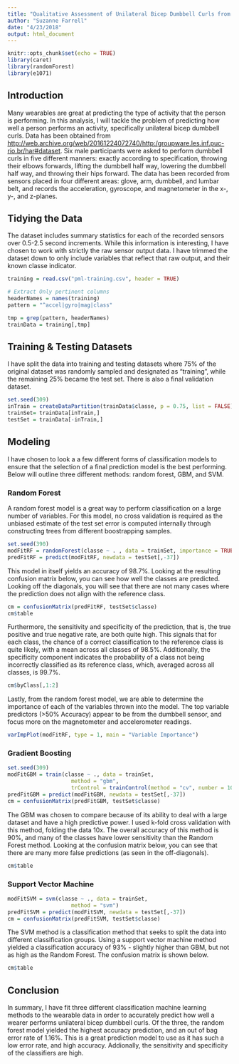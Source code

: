 ```yaml
---
title: "Qualitative Assessment of Unilateral Bicep Dumbbell Curls from Wearables"
author: "Suzanne Farrell"
date: "4/23/2018"
output: html_document
---
```


```r
knitr::opts_chunk$set(echo = TRUE)
library(caret)
library(randomForest)
library(e1071)
```

## Introduction

Many wearables are great at predicting the type of activity that the person is performing. In this analysis, I will tackle the problem of predicting how well a person performs an activity, specifically unilateral bicep dumbbell curls. Data has been obtained from  <http://web.archive.org/web/20161224072740/http:/groupware.les.inf.puc-rio.br/har#dataset>. Six male participants were asked to perform dumbbell curls in five different manners: exactly according to specification, throwing their elbows forwards, lifting the dumbbell half way, lowering the dumbbell half way, and throwing their hips forward. The data has been recorded from sensors placed in four different areas: glove, arm, dumbbell, and lumbar belt, and records the acceleration, gyroscope, and magnetometer in the x-, y-, and z-planes. 


## Tidying the Data
The dataset includes summary statistics for each of the recorded sensors over 0.5-2.5 second increments. While this information is interesting, I have chosen to work with strictly the raw sensor output data. I have trimmed the dataset down to only include variables that reflect that raw output, and their known classe indicator. 

```r
training = read.csv("pml-training.csv", header = TRUE)

# Extract Only pertinent columns
headerNames = names(training)
pattern = "^accel|gyro|mag|class"

tmp = grep(pattern, headerNames)
trainData = training[,tmp]
```


## Training & Testing Datasets
I have split the data into training and testing datasets where 75% of the original dataset was randomly sampled and designated as "training", while the remaining 25% became the test set. There is also a final validation dataset. 

```r
set.seed(309)
inTrain = createDataPartition(trainData$classe, p = 0.75, list = FALSE)
trainSet= trainData[inTrain,]
testSet = trainData[-inTrain,]
```

## Modeling
I have chosen to look a a few different forms of classification models to ensure that the selection of a final prediction model is the best performing. Below will outline three different methods: random forest, GBM, and SVM. 

### Random Forest
A random forest model is a great way to perform classification on a large number of variables. For this model, no cross validation is required as the unbiased estimate of the test set error is computed internally through constructing trees from different boostrapping samples. 

```r
set.seed(390)
modFitRF = randomForest(classe ~ . , data = trainSet, importance = TRUE)
predFitRF = predict(modFitRF, newdata = testSet[,-37])
```

This model in itself yields an accuracy of 98.7%. Looking at the resulting confusion matrix below, you can see how well the classes are predicted. Looking off the diagonals, you will see that there are not many cases where the prediction does not align with the reference class.

```r
cm = confusionMatrix(predFitRF, testSet$classe)
cm$table
```

Furthermore, the sensitivity and specificity of the prediction, that is, the true positive and true negative rate, are both quite high. This signals that for each class, the chance of a correct classification to the reference class is quite likely, with a mean across all classes of 98.5%. Additionally, the specificity component indicates the probability of a class not being incorrectly classified as its reference class, which, averaged across all classes, is 99.7%.
```r
cm$byClass[,1:2]
```


Lastly, from the random forest model, we are able to determine the importance of each of the variables thrown into the model. The top variable predictors (>50% Accuracy) appear to be from the dumbbell sensor, and focus more on the magnetometer and accelerometer readings. 

```r
varImpPlot(modFitRF, type = 1, main = "Variable Importance")
```

### Gradient Boosting
```r
set.seed(309)
modFitGBM = train(classe ~ ., data = trainSet, 
                    method = "gbm", 
                    trControl = trainControl(method = "cv", number = 10))
predFitGBM = predict(modFitGBM, newdata = testSet[,-37])
cm = confusionMatrix(predFitGBM, testSet$classe)
```
The GBM was chosen to compare because of its ability to deal with a large dataset and have a high predictive power. I used k-fold cross validation with this method, folding the data 10x. The overall accuracy of this method is 90%, and many of the classes have lower sensitivity than the Random Forest method. Looking at the confusion matrix below, you can see that there are many more false predictions (as seen in the off-diagonals).
```r
cm$table
```

### Support Vector Machine
```r
modFitSVM = svm(classe ~ ., data = trainSet, 
                    method = "svm")
predFitSVM = predict(modFitSVM, newdata = testSet[,-37])
cm = confusionMatrix(predFitSVM, testSet$classe)
```
The SVM method is a classification method that seeks to split the data into different classification groups. Using a support vector machine method yielded a classification accuracy of 93% - slightly higher than GBM, but not as high as the Random Forest. The confusion matrix is shown below. 

```r
cm$table
```



## Conclusion
In summary, I have fit three different classification machine learning methods to the wearable data in order to accurately predict how well a wearer performs unilateral bicep dumbbell curls. Of the three, the random forest model yielded the highest accuracy prediction, and an out of bag error rate of 1.16%. This is a great prediction model to use as it has such a low error rate, and high accuracy. Addionally, the sensitivity and specificity of the classifiers are high. 